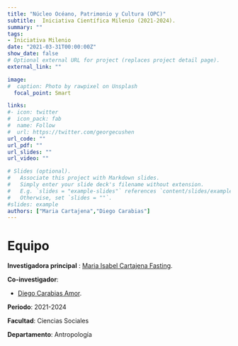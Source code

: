 ```yaml
---
title: "Núcleo Océano, Patrimonio y Cultura (OPC)"
subtitle:  Iniciativa Científica Milenio (2021-2024).
summary: ""
tags:
- Iniciativa Milenio
date: "2021-03-31T00:00:00Z"
show_date: false
# Optional external URL for project (replaces project detail page).
external_link: ""

image:
#  caption: Photo by rawpixel on Unsplash
  focal_point: Smart

links:
#- icon: twitter
#  icon_pack: fab
#  name: Follow
#  url: https://twitter.com/georgecushen
url_code: ""
url_pdf: ""
url_slides: ""
url_video: ""

# Slides (optional).
#   Associate this project with Markdown slides.
#   Simply enter your slide deck's filename without extension.
#   E.g. `slides = "example-slides"` references `content/slides/example-slides.md`.
#   Otherwise, set `slides = ""`.
#slides: example
authors: ["Maria Cartajena","Diego Carabias"]
---
```


# Equipo

**Investigadora principal** : [Maria Isabel Cartajena Fasting](../../../authors/maria-cartajena/).

**Co-investigador**:

- [Diego Carabias Amor](../../../authors/diego-carabias/).


**Periodo**: 2021-2024

**Facultad**: Ciencias Sociales

**Departamento**: Antropología
